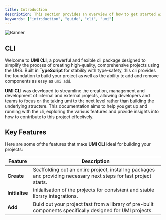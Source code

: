 ```yaml
---
title: Introduction
description: This section provides an overview of how to get started with the UMI CLI package.
keywords: ["introduction", "guide", "cli", "umi"]
---
```


![Banner](/images/banner-umi-dark.png "UMI")

## CLI

Welcome to **UMI CLI**, a powerful and flexible cli package designed to simplify the process of creating high-quality, comprehensive
projects using the UHS. Built in **TypeScript** for stability with type-safety, this cli provides the foundation to build your project as well as the ability to add and remove components as easy as `umi add`.

**UMI CLI** was developed to streamline the creation, management and development of internal and external projects, allowing developers and teams to focus on the taking umi to the next level rather
than building the underlying structure. This documentation aims to help you get up and running with the cli, exploring the various features and provide
insights into how to contribute to this project effectively.

<CardGrid>
  <Card
    subtitle="Instructions"
    title="Installation"
    description="Get started with the UMI CLI using our quick start installation guide to get your projects started."
    href="/cli/introduction/installation"
  />
  <Card
    subtitle="Commands"
    title="Usage"
    description="Getting started using the CLI with commands such as create, init and add."
    href="/cli/commands"
  />
  <Card
    subtitle="Contributing"
    title="Development"
    description="Looking to help out on this project? Want to find out more about how it&apos;s built?"
    href="/cli/development"
  />
</CardGrid>

## Key Features

Here are some of the features that make **UMI CLI** ideal for building your projects:

| Feature                              | Description                                                                                                       |
|--------------------------------------|-------------------------------------------------------------------------------------------------------------------|
| **Create**                           | Scaffolding out an entire project, installing packages and providing necessary next steps for fast project starts.|
| **Initialise**                       | Initialisation of the projects for consistent and stable library integrations.                                    |
| **Add**                              | Build out your project fast from a library of pre-built components specifically designed for UMI projects.        |
